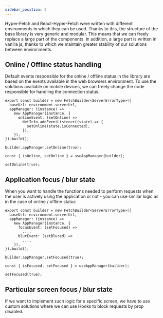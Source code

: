 ```yaml
---
sidebar_position: 2
---
```


Hyper-Fetch and React-Hyper-Fetch were written with different environments in which they can be used. Thanks to this,
the structure of the base library is very generic and modular. This means that we can freely replace a large part of the
components. In addition, a large part is written in vanilla js, thanks to which we maintain greater stability of our
solutions between environments.

## Online / Offline status handling

Default events responsible for the online / offline status in the library are based on the events available in the web
browsers environment. To use the solutions available on mobile devices, we can freely change the code responsible for
handling the connection status.

```tsx
export const builder = new FetchBuilder<ServerErrorType>({
  baseUrl: environment.serverUrl,
  appManager: (instance) =>
    new AppManager(instance, {
      onlineEvent: (setOnline) =>
        NetInfo.addEventListener((state) => {
          setOnline(state.isConnected);
        }),
    }),
}).build();
```

```tsx
builder.appManager.setOnline(true);
```

```tsx
const { isOnline, setOnline } = useAppManager(builder);

setOnline(true);
```

## Application focus / blur state

When you want to handle the functions needed to perform requests when the user is actively using the application or
not - you can use similar logic as in the case of online / offline status

```tsx
export const builder = new FetchBuilder<ServerErrorType>({
  baseUrl: environment.serverUrl,
  appManager: (instance) =>
    new AppManager(instance, {
      focusEvent: (setFocused) =>
        ...,
      blurEvent: (setBlured) =>
        ...,
    }),
}).build();
```

```tsx
builder.appManager.setFocused(true);
```

```tsx
const { isFocused, setFocused } = useAppManager(builder);

setFocused(true);
```

## Particular screen focus / blur state

If we want to implement such logic for a specific screen, we have to use custom solutions where we can use Hooks to
block requests by prop disabled.
